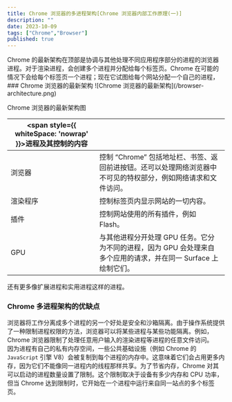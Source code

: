 ```yaml
---
title: Chrome 浏览器的多进程架构[Chrome 浏览器内部工作原理(一)]
description: ""
date: 2023-10-09
tags: ["Chrome","Browser"]
published: true
---
```

<Callout>
Chrome 的最新架构在顶部是协调与其他处理不同应用程序部分的进程的浏览器进程。对于渲染进程，会创建多个进程并分配给每个标签页。Chrome 在可能的情况下会给每个标签页一个进程；现在它试图给每个网站分配一个自己的进程，
</Callout>
### Chrome 浏览器的最新架构
![Chrome 浏览器的最新架构](/browser-architecture.png)
<p className="text-center">Chrome 浏览器的最新架构图</p>

| <span style={{ whiteSpace: 'nowrap' }}>进程及其控制的内容</span> |                                                                                                                                    |
|----------------------------------------------------|------------------------------------------------------------------------------------------------------------------------------------------|
| 浏览器             | 控制 “Chrome” 包括地址栏、书签、返回前进按钮。还可以处理网络浏览器中不可见的特权部分，例如网络请求和文件访问。                            |
| 渲染程序           | 控制标签页内显示网站的一切内容。                                                                                                          |
| 插件               | 控制网站使用的所有插件，例如 Flash。                                                                                                     |
| GPU                | 与其他进程分开处理 GPU 任务。它分为不同的进程，因为 GPU 会处理来自多个应用的请求，并在同一 Surface 上绘制它们。                        |

还有更多像扩展进程和实用进程这样的进程。

### Chrome 多进程架构的优缺点
浏览器将工作分离成多个进程的另一个好处是安全和沙箱隔离。由于操作系统提供了一种限制进程权限的方法，浏览器可以将某些进程与某些功能隔离。例如，Chrome 浏览器限制了处理任意用户输入的渲染进程等进程的任意文件访问。  
因为进程有自己的私有内存空间，一些公共基础设施（例如 Chrome 的 `JavaScript` 引擎 V8）会被复制到每个进程的内存中。这意味着它们会占用更多内存，因为它们不能像同一进程内的线程那样共享。为了节省内存，Chrome 对其可以启动的进程数量设置了限制。这个限制取决于设备有多少内存和 CPU 功率，但当 Chrome 达到限制时，它开始在一个进程中运行来自同一站点的多个标签页。
